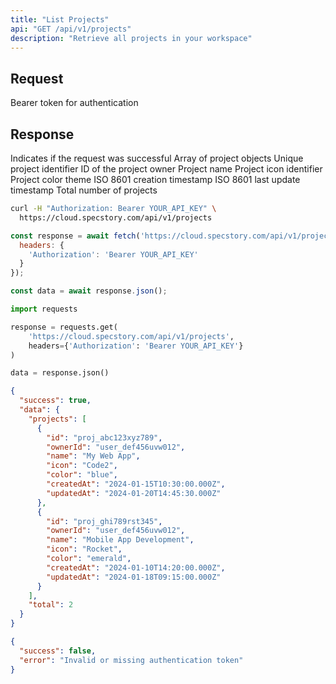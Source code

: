 ```yaml
---
title: "List Projects"
api: "GET /api/v1/projects"
description: "Retrieve all projects in your workspace"
---
```


## Request

<ParamField header="Authorization" type="string" required>
  Bearer token for authentication
</ParamField>

## Response

<ResponseField name="success" type="boolean">
  Indicates if the request was successful
</ResponseField>

<ResponseField name="data" type="object">
  <Expandable title="data">
    <ResponseField name="projects" type="array">
      Array of project objects
      <Expandable title="project">
        <ResponseField name="id" type="string">
          Unique project identifier
        </ResponseField>
        <ResponseField name="ownerId" type="string">
          ID of the project owner
        </ResponseField>
        <ResponseField name="name" type="string">
          Project name
        </ResponseField>
        <ResponseField name="icon" type="string">
          Project icon identifier
        </ResponseField>
        <ResponseField name="color" type="string">
          Project color theme
        </ResponseField>
        <ResponseField name="createdAt" type="string">
          ISO 8601 creation timestamp
        </ResponseField>
        <ResponseField name="updatedAt" type="string">
          ISO 8601 last update timestamp
        </ResponseField>
      </Expandable>
    </ResponseField>
    <ResponseField name="total" type="number">
      Total number of projects
    </ResponseField>
  </Expandable>
</ResponseField>

<RequestExample>

```bash cURL
curl -H "Authorization: Bearer YOUR_API_KEY" \
  https://cloud.specstory.com/api/v1/projects
```

```javascript JavaScript
const response = await fetch('https://cloud.specstory.com/api/v1/projects', {
  headers: {
    'Authorization': 'Bearer YOUR_API_KEY'
  }
});

const data = await response.json();
```

```python Python
import requests

response = requests.get(
    'https://cloud.specstory.com/api/v1/projects',
    headers={'Authorization': 'Bearer YOUR_API_KEY'}
)

data = response.json()
```

</RequestExample>

<ResponseExample>

```json 200 Success
{
  "success": true,
  "data": {
    "projects": [
      {
        "id": "proj_abc123xyz789",
        "ownerId": "user_def456uvw012",
        "name": "My Web App",
        "icon": "Code2",
        "color": "blue",
        "createdAt": "2024-01-15T10:30:00.000Z",
        "updatedAt": "2024-01-20T14:45:30.000Z"
      },
      {
        "id": "proj_ghi789rst345",
        "ownerId": "user_def456uvw012",
        "name": "Mobile App Development",
        "icon": "Rocket",
        "color": "emerald",
        "createdAt": "2024-01-10T14:20:00.000Z",
        "updatedAt": "2024-01-18T09:15:00.000Z"
      }
    ],
    "total": 2
  }
}
```

```json 401 Unauthorized
{
  "success": false,
  "error": "Invalid or missing authentication token"
}
```

</ResponseExample>